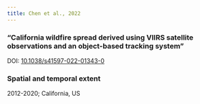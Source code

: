 ```yaml
---
title: Chen et al., 2022
---
```


### "California wildfire spread derived using VIIRS satellite observations and an object-based tracking system"

DOI: [10.1038/s41597-022-01343-0](https://doi.org/10.1038/s41597-022-01343-0)

### Spatial and temporal extent

2012-2020; California, US
